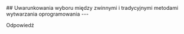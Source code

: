 
<Layout questionNumber={8}>
## Uwarunkowania wyboru między zwinnymi i tradycyjnymi metodami wytwarzania oprogramowania
---

Odpowiedź
</Layout>